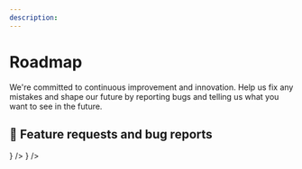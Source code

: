 ```yaml
---
description:
---
```


# Roadmap

We're committed to continuous improvement and innovation. 
Help us fix any mistakes and shape our future by reporting bugs
and telling us what you want to see in the future.

## 🙏 Feature requests and bug reports


<Cards num={2}>
  <Card
    href="/ideas"
    title="Ideas (GitHub Discussions)"
    arrow
    icon={<Lightbulb />}
  />
  <Card href="/issues" title="Bugs (GitHub Issues)" arrow icon={<Bug />} />
</Cards>
